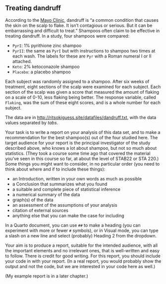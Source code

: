 ## Treating dandruff

According to the [Mayo Clinic](https://www.mayoclinic.org/diseases-conditions/dandruff/symptoms-causes/syc-20353850), dandruff is "a common condition that causes the skin on the scalp to flake. It isn't contagious or serious. But it can be embarrassing and difficult to treat." Shampoos often claim to be effective in treating dandruff. In a study, four shampoos were compared:

-   `PyrI`: 1% pyrithione zinc shampoo
-   `PyrII`: the same as `PyrI` but with instructions to shampoo two times at each wash. The labels for these are `Pyr` with a Roman numeral I or II attached.
-   `Keto`: 2% ketoconazole shampoo
-   `Placebo`: a placebo shampoo

Each subject was randomly assigned to a shampoo. After six weeks of treatment, eight sections of the scalp were examined for each subject. Each section of the scalp was given a score that measured the amount of flaking on a scale of 0-10, less flaking being better. The response variable, called `Flaking`, was the sum of these eight scores, and is a whole number for each subject.

The data are in <http://ritsokiguess.site/datafiles/dandruff.txt>, with the data values separated by *tabs*.

Your task is to write a report on your analysis of this data set, and to make a recommendation for the best shampoo(s) out of the four studied here. The target audience for your report is the principal investigator of the study described above, who knows a lot about shampoo, but not so much about statistics. (They took a course some time ago that covered the material you've seen in this course so far, at about the level of STAB22 or STA 220.) Some things you might want to consider, in no particular order (you need to think about where and if to include these things):

-   an Introduction, written in your own words as much as possible
-   a Conclusion that summarizes what you found
-   a suitable and complete piece of statistical inference
-   a numerical summary of the data
-   graph(s) of the data
-   an assessment of the assumptions of your analysis
-   citation of external sources
-   anything else that you can make the case for including

In a Quarto document, you can use `##` to make a heading (you can experiment with more or fewer `#` symbols), or in Visual mode, you can type a slash on a new line and select (probably) Heading 2 from the dropdown.

Your aim is to produce a report, suitable for the intended audience, with all the important elements and no irrelevant ones, that is well-written and easy to follow. There is credit for good writing. For this report, you should include your code in with your report. (In a real report, you would probably show the output and not the code, but we are interested in your code here as well.)

(My example report is in a later chapter.)
